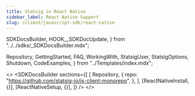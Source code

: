 ```yaml
---
title: Statsig in React Native
sidebar_label: React Native Support
slug: /client/javascript-sdk/react-native
---
```



  SDKDocsBuilder,
  HOOK__SDKDocUpdate,
} from "../../sdks/_SDKDocsBuilder.mdx";

  Repository,
  GettingStarted,
  FAQ,
  WorkingWith,
  StatsigUser,
  StatsigOptions,
  Shutdown,
  CodeExamples,
} from "../Templates/index.mdx";




<>
  <SDKDocsBuilder
    sections={[
    [
      Repository,
      {
        repo: "https://github.com/statsig-io/js-client-monorepo",
      },
    ],
    [ReactNativeInstall, {}],
    [ReactNativeSetup, {}],
  ]}
  />
</>
